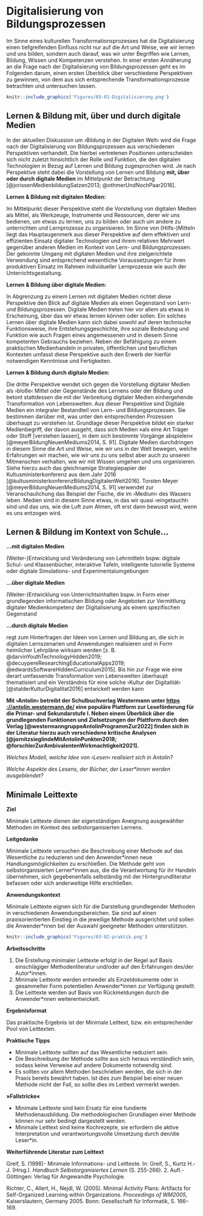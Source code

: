 # Digitalisierung von Bildungsprozessen

Im Sinne eines kulturellen Transformationsprozesses hat die Digitalisierung einen tiefgreifenden Einfluss nicht nur auf die Art und Weise, wie wir lernen und uns bilden, sondern auch darauf, was wir unter Begriffen wie Lernen, Bildung, Wissen und Kompetenzen verstehen. In einer ersten Annäherung an die Frage nach der Digitalisierung von Bildungsprozessen geht es im Folgenden darum, einen ersten Überblick über verschiedene Perspektiven zu gewinnen, von dem aus sich entsprechende Transformationsprozesse betrachten und untersuchen lassen.

```r
knitr::include_graphics('Figures/03-01-Digitalisierung.png')
```

## Lernen & Bildung mit, über und durch digitale Medien

In der aktuellen Diskussion um ›Bildung in der Digitalen Welt‹ wird die Frage nach der Digitalisierung von Bildungsprozessen aus verschiedenen Perspektiven verhandelt. Die hierbei vertretenen Positionen unterscheiden sich nicht zuletzt hinsichtlich der Rolle und Funktion, die den digitalen Technologien in Bezug auf Lernen und Bildung zugesprochen wird. Je nach Perspektive steht dabei die Vorstellung von Lernen und Bildung **mit, über oder durch digitale Medien** im Mittelpunkt der Betrachtung [@jorissenMedienbildungSatzen2013; @othmerUndNochPaar2016].

**Lernen & Bildung mit digitalen Medien:**

Im Mittelpunkt dieser Perspektive steht die Vorstellung von digitalen Medien als Mittel, als Werkzeuge, Instrumente und Ressourcen, derer wir uns bedienen, um etwas zu lernen, uns zu bilden oder auch um andere zu unterrichten und Lernprozesse zu organisieren. Im Sinne von (Hilfs-)Mitteln liegt das Hauptaugenmerk aus dieser Perspektive auf dem effektiven und effizienten Einsatz digitaler Technologien und ihrem relativen Mehrwert gegenüber anderen Medien im Kontext von Lern- und Bildungsprozessen. Der gekonnte Umgang mit digitalen Medien und ihre zielgerichtete Verwendung sind entsprechend wesentliche Voraussetzungen für ihren produktiven Einsatz im Rahmen individueller Lernprozesse wie auch der Unterrichtsgestaltung.

**Lernen & Bildung über digitale Medien:**

In Abgrenzung zu einem Lernen mit digitalen Medien richtet diese Perspektive den Blick auf digitale Medien als einen Gegenstand von Lern- und Bildungsprozessen. Digitale Medien treten hier vor allem als etwas in Erscheinung, über das wir etwas lernen können oder sollen. Ein solches Lernen über digitale Medien kann sich dabei sowohl auf deren technische Funktionsweise, ihre Entstehungsgeschichte, ihre soziale Bedeutung und Funktion wie auch Fragen eines angemessenen und in diesem Sinne kompetenten Gebrauchs beziehen. Neben der Befähigung zu einem praktischen Medienhandeln in privaten, öffentlichen und beruflichen Kontexten umfasst diese Perspektive auch den Erwerb der hierfür notwendigen Kenntnisse und Fertigkeiten.

**Lernen & Bildung durch digitale Medien:**

Die dritte Perspektive wendet sich gegen die Vorstellung digitaler Medien als ›bloße‹ Mittel oder Gegenstände des Lernens oder der Bildung und betont stattdessen die mit der Verbreitung digitaler Medien einhergehende Transformation von Lebenswelten. Aus dieser Perspektive sind Digitale Medien ein integraler Bestandteil von Lern- und Bildungsprozessen. Sie bestimmen darüber mit, was unter den entsprechenden Prozessen überhaupt zu verstehen ist. Grundlage dieser Perspektive bildet ein starker Medienbegriff, der davon ausgeht, dass sich Medien »als eine Art Träger oder Stoff [verstehen lassen], in dem sich bestimmte Vorgänge abspielen« [@meyerBildungNeuenMediums2014, S. 91]. Digitale Medien durchdringen in diesem Sinne die Art und Weise, wie wir uns in der Welt bewegen, welche Erfahrungen wir machen, wie wir uns zu uns selbst aber auch zu unseren Mitmenschen verhalten, wie wir mit Wissen umgehen und uns organisieren. Siehe hierzu auch das gleichnamige Strategiepapier der Kultusministerkonferenz aus dem Jahr 2016 [@kultusministerkonferenzBildungDigitalenWelt2016]. Torsten Meyer [@meyerBildungNeuenMediums2014, S. 91] verwendet zur Veranschaulichung das Beispiel der Fische, die im ›Medium‹ des Wassers leben. Medien sind in diesem Sinne etwas, in das wir quasi ›eingetaucht‹ sind und das uns, wie die Luft zum Atmen, oft erst dann bewusst wird, wenn es uns entzogen wird.


## Lernen & Bildung im Kontext von Schule...

**...mit digitalen Medien**

(Weiter-)Entwicklung und Veränderung von Lehrmitteln
bspw. digitale Schul- und Klassenbücher, interaktive Tafeln, intelligente tutorielle Systeme oder digitale Simulations- und Experimentalumgebungen

**...über digitale Medien**

(Weiter-)Entwicklung von Unterrichtsinhalten bspw. in Form einer grundlegenden informatischen Bildung oder Angeboten zur Vermittlung digitaler Medienkompetenz der Digitalisierung als einem spezifischen Gegenstand

**...durch digitale Medien**

regt zum Hinterfragen der Ideen von Lernen und Bildung an, die sich in digitalen Lernszenarien und Anwendungen realisieren und in Form heimlicher Lehrpläne wirksam werden [z. B. @darvinYouthTechnologyHidden2019; @decuypereResearchingEducationalApps2019; @edwardsSoftwareHiddenCurriculum2015].
Bis hin zur Frage wie eine derart umfassende Transformation von Lebenswelten überhaupt thematisiert und ein Verständnis für eine solche ›Kultur der Digitalität‹ [@stalderKulturDigitalitat2016] entwickelt werden kann


::: {.blackbox data-latex=""}
**Mit ›Antolin‹ betreibt der Schulbuchverlag Westermann unter [https ://antolin.westermann.de/](ttps ://antolin.westermann.de/) eine populäre Plattform zur Leseförderung für die Primar- und Sekundarstufe I. Neben einem Überblick über die grundlegenden Funktionen und Zielsetzungen der Plattform durch den Verlag [@westermanngruppeAntolinProgrammZur2022] finden sich in der Literatur hierzu auch verschiedene kritische Analysen [@jornitzsieglindeMitAntolinPunkten2018; @forschlerZurAmbivalentenWirkmachtigkeit2021].**

*Welches Modell, welche Idee von ›Lesen‹ realisiert sich in Antolin?*

*Welche Aspekte des Lesens, der Bücher, der Leser&ast;innen werden ausgeblendet?*
:::


## Minimale Leittexte

**Ziel**

Minimale Leittexte dienen der eigenständigen Aneignung ausgewählter Methoden im Kontext des selbstorganisierten Lernens.

**Leitgedanke**

Minimale Leittexte versuchen die Beschreibung einer Methode auf das Wesentliche zu reduzieren und den Anwender\*innen neue Handlungsmöglichkeiten zu erschließen. Die Methode geht von selbstorganisierten Lerner\*innen aus, die die Verantwortung für ihr Handeln übernehmen, sich gegebenenfalls selbständig mit der Hintergrundliteratur befassen oder sich anderweitige Hilfe erschließen.

**Anwendungskontext**

Minimale Leittexte eignen sich für die Darstellung grundlegender Methoden in verschiedenen Anwendungsbereichen. Sie sind auf einen praxisorientierten Einstieg in die jeweilige Methode ausgerichtet und sollen die Anwender\*nnen bei der Auswahl geeigneter Methoden unterstützen. 

```r
knitr::include_graphics('Figures/03-02-praktik.png')
```

**Arbeitsschritte**

 1. Die Erstellung minimaler Leittexte erfolgt in der Regel auf Basis einschlägiger Methodenliteratur und/oder auf den Erfahrungen des/der Autor\*innen.
 2. Minimale Leittexte werden entweder als Einzeldokumente oder in gesammelter Form potentiellen Anwender\*innen zur Verfügung gestellt.
 3. Die Leittexte werden auf Basis von Rückmeldungen durch die Anwender\*nnen weiterentwickelt.
 
**Ergebnisformat**
 
Das praktische Ergebnis ist der Minimale Leittext, bzw. ein entsprechender Pool von Leittexten.

**Praktische Tipps**

-   Minimale Leittexte sollten auf das Wesentliche reduziert sein.
-   Die Beschreibung der Methode sollte aus sich heraus verständlich sein, sodass keine Verweise auf andere Dokumente notwendig sind.
-   Es sollten vor allem Methoden beschrieben werden, die sich in der Praxis bereits bewährt haben. Ist dies zum Beispiel bei einer neuen Methode nicht der Fall, so sollte dies im Leittext vermerkt werden.

**»Fallstricke«**

-   Minimale Leittexte sind kein Ersatz für eine fundierte Methodenausbildung. Die methodologischen Grundlagen einer Methode können nur sehr bedingt dargestellt werden.
-   Minimale Leittext sind keine Kochrezepte, sie erfordern die aktive Interpretation und verantwortungsvolle Umsetzung durch den/die Leser\*in.

**Weiterführende Literatur zum Leittext**

Greif, S. (1998)- Minimale Informations- und Leittexte. In: Greif, S., Kurtz H.-J. (Hrsg.). *Handbuch Selbstorganisiertes Lernen* (S. 255-266). 2. Aufl.- Göttingen: Verlag für Angewandte Psychologie.

Richter, C., Allert, H., Nejdl, W. (2005). Minimal Activity Plans: Artifacts for Self-Organized Learning within Organizations. *Proceedings of WM2005*, Kaiserslautern, Germany 2005. Bonn: Gesellschaft für Informatik, S. 166–169.


